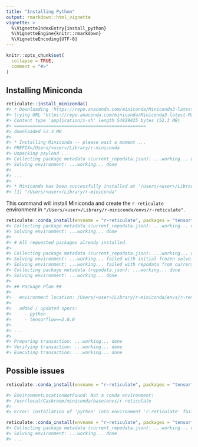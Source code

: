 ```yaml
---
title: "Installing Python"
output: rmarkdown::html_vignette
vignette: >
  %\VignetteIndexEntry{install_python}
  %\VignetteEngine{knitr::rmarkdown}
  %\VignetteEncoding{UTF-8}
---
```


```r
knitr::opts_chunk$set(
  collapse = TRUE,
  comment = "#>"
)
```

## Installing Miniconda 

```r
reticulate::install_miniconda()
#> * Downloading 'https://repo.anaconda.com/miniconda/Miniconda3-latest-MacOSX-x86_64.sh' ...
#> trying URL 'https://repo.anaconda.com/miniconda/Miniconda3-latest-MacOSX-x86_64.sh'
#> Content type 'application/x-sh' length 54829425 bytes (52.3 MB)
#> ==================================================
#> downloaded 52.3 MB
#> 
#> * Installing Miniconda -- please wait a moment ...
#> PREFIX=/Users/<user>/Library/r-miniconda
#> Unpacking payload ...
#> Collecting package metadata (current_repodata.json): ...working... done                               #>          
#> Solving environment: ...working... done
#> 
#> ...
#> 
#> * Miniconda has been successfully installed at '/Users/<user>/Library/r-miniconda'.
#> [1] "/Users/<user>/Library/r-miniconda"
```

This command will install Miniconda and create the `r-reticulate` environment in `"/Users/<user>/Library/r-miniconda/envs/r-reticulate"`.


```r
reticulate::conda_install(envname = "r-reticulate", packages = "tensorflow==2.0.0")
#> Collecting package metadata (current_repodata.json): ...working... done
#> Solving environment: ...working... done
#> 
#> # All requested packages already installed.
#> 
#> Collecting package metadata (current_repodata.json): ...working... done
#> Solving environment: ...working... failed with initial frozen solve. Retrying with flexible solve.
#> Solving environment: ...working... failed with repodata from current_repodata.json, will retry with #> next repodata source.
#> Collecting package metadata (repodata.json): ...working... done
#> Solving environment: ...working... done
#> 
#> ## Package Plan ##
#> 
#>   environment location: /Users/<user>/Library/r-miniconda/envs/r-reticulate
#> 
#>   added / updated specs:
#>     - python
#>     - tensorflow==2.0.0
#> 
#> ...
#> 
#> Preparing transaction: ...working... done
#> Verifying transaction: ...working... done
#> Executing transaction: ...working... done
```



## Possible issues
```r
reticulate::conda_install(envname = "r-reticulate", packages = "tensorflow==2.0.0")

#> EnvironmentLocationNotFound: Not a conda environment: 
#> /usr/local/Caskroom/miniconda/base/envs/r-reticulate
#> 
#> Error: installation of 'python' into environment 'r-reticulate' failed [error code 1]
```

```r
reticulate::conda_install(envname = "r-reticulate", packages = "tensorflow==2.0.0", conda = "/Users/<user>/Library/r-miniconda/envs/r-reticulate")
#> Collecting package metadata (current_repodata.json): ...working... done
#> Solving environment: ...working... done
#> ...
```
